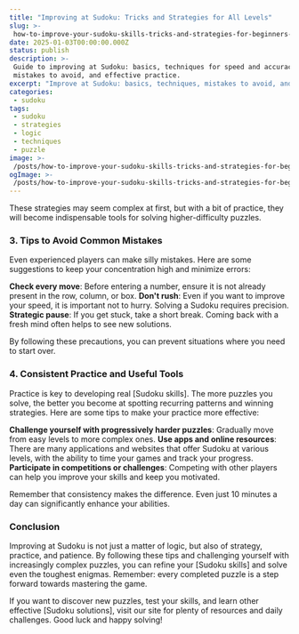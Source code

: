 ```yaml
---
title: "Improving at Sudoku: Tricks and Strategies for All Levels"
slug: >-
 how-to-improve-your-sudoku-skills-tricks-and-strategies-for-beginners-and-advanced
date: 2025-01-03T00:00:00.000Z
status: publish
description: >-
 Guide to improving at Sudoku: basics, techniques for speed and accuracy,
 mistakes to avoid, and effective practice.
excerpt: "Improve at Sudoku: basics, techniques, mistakes to avoid, and practice."
categories:
 - sudoku
tags:
 - sudoku
 - strategies
 - logic
 - techniques
 - puzzle
image: >-
 /posts/how-to-improve-your-sudoku-skills-tricks-and-strategies-for-beginners-and-advanced/card.webp
ogImage: >-
 /posts/how-to-improve-your-sudoku-skills-tricks-and-strategies-for-beginners-and-advanced/og.webp
---
```


These strategies may seem complex at first, but with a bit of practice, they will become indispensable tools for solving higher-difficulty puzzles.

### 3. Tips to Avoid Common Mistakes

Even experienced players can make silly mistakes. Here are some suggestions to keep your concentration high and minimize errors:

**Check every move**: Before entering a number, ensure it is not already present in the row, column, or box. 
**Don't rush**: Even if you want to improve your speed, it is important not to hurry. Solving a Sudoku requires precision. 
**Strategic pause**: If you get stuck, take a short break. Coming back with a fresh mind often helps to see new solutions.

By following these precautions, you can prevent situations where you need to start over.

### 4. Consistent Practice and Useful Tools

Practice is key to developing real [Sudoku skills]. The more puzzles you solve, the better you become at spotting recurring patterns and winning strategies. Here are some tips to make your practice more effective:

**Challenge yourself with progressively harder puzzles**: Gradually move from easy levels to more complex ones. 
**Use apps and online resources**: There are many applications and websites that offer Sudoku at various levels, with the ability to time your games and track your progress. 
**Participate in competitions or challenges**: Competing with other players can help you improve your skills and keep you motivated.

Remember that consistency makes the difference. Even just 10 minutes a day can significantly enhance your abilities.

### Conclusion

Improving at Sudoku is not just a matter of logic, but also of strategy, practice, and patience. By following these tips and challenging yourself with increasingly complex puzzles, you can refine your [Sudoku skills] and solve even the toughest enigmas. Remember: every completed puzzle is a step forward towards mastering the game.

If you want to discover new puzzles, test your skills, and learn other effective [Sudoku solutions], visit our site for plenty of resources and daily challenges. Good luck and happy solving!